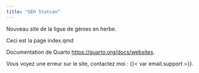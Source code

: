 ```yaml
---
title: "GEH Statcan"
---
```


Nouveau site de la ligue de génies en herbe.

Ceci est la page index.qmd

Documentation de Quarto <https://quarto.org/docs/websites>.

Vous voyez une erreur sur le site, contactez moi :  {{< var email.support >}}.

```r
 
```
